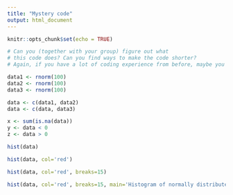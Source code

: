 ```yaml
---
title: "Mystery code"
output: html_document
---
```


```r
knitr::opts_chunk$set(echo = TRUE)
```

```r
# Can you (together with your group) figure out what
# this code does? Can you find ways to make the code shorter?
# Again, if you have a lot of coding experience from before, maybe you could support your less experienced teammates if they get stuck but let them figure out things for themselves as much as possible

data1 <- rnorm(100)
data2 <- rnorm(100)
data3 <- rnorm(100)

data <- c(data1, data2)
data <- c(data, data3)

x <- sum(is.na(data))
y <- data < 0
z <- data > 0

hist(data)

hist(data, col='red')

hist(data, col='red', breaks=15)

hist(data, col='red', breaks=15, main='Histogram of normally distributed data')

```
